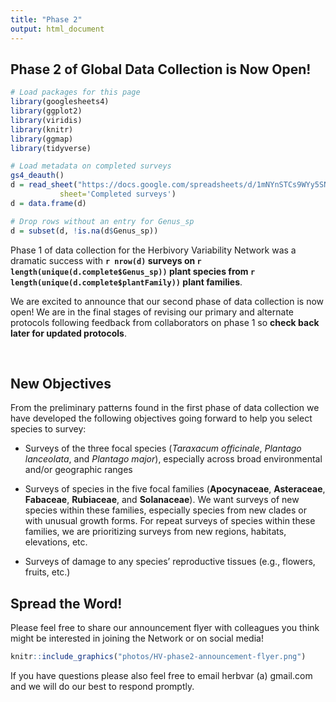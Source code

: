 ```yaml
---
title: "Phase 2"
output: html_document
---
```


## Phase 2 of Global Data Collection is Now Open!

```r

# Load packages for this page
library(googlesheets4)
library(ggplot2)
library(viridis)
library(knitr)
library(ggmap)
library(tidyverse)

# Load metadata on completed surveys
gs4_deauth()
d = read_sheet("https://docs.google.com/spreadsheets/d/1mNYnSTCs9WYy5SN2HF4VYep550Sccz9xU5o8JuYut-A/edit?usp=sharing",
           sheet='Completed surveys')
d = data.frame(d)

# Drop rows without an entry for Genus_sp
d = subset(d, !is.na(d$Genus_sp))

```

Phase 1 of data collection for the Herbivory Variability Network was a dramatic success with **`r nrow(d)` surveys on `r length(unique(d.complete$Genus_sp))` plant species from `r length(unique(d.complete$plantFamily))` plant families**.

We are excited to announce that our second phase of data collection is now open! We are in the final stages of revising our primary and alternate protocols following feedback from collaborators on phase 1 so **check back later for updated protocols**.

<br>

## New Objectives

From the preliminary patterns found in the first phase of data collection we have developed the following objectives going forward to help you select species to survey:

* Surveys of the three focal species (_Taraxacum officinale_, _Plantago lanceolata_, and _Plantago major_), especially across broad environmental and/or geographic ranges

* Surveys of species in the five focal families (**Apocynaceae**, **Asteraceae**, **Fabaceae**, **Rubiaceae**, and **Solanaceae**). We want surveys of new species within these families, especially species from new clades or with unusual growth forms. For repeat surveys of species within these families, we are prioritizing surveys from new regions, habitats, elevations, etc.

* Surveys of damage to any species’ reproductive tissues (e.g., flowers, fruits, etc.)

## Spread the Word!

Please feel free to share our announcement flyer with colleagues you think might be interested in joining the Network or on social media!

```r
knitr::include_graphics("photos/HV-phase2-announcement-flyer.png")
```

If you have questions please also feel free to email herbvar (a) gmail.com and we will do our best to respond promptly.
